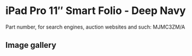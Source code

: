 
# iPad Pro 11″ Smart Folio - Deep Navy

Part number, for search engines, auction websites and such: MJMC3ZM/A

## Image gallery

<div style={{ width: '100%', maxWidth: '768px' }}>
<GalleryComponent
    images={[
      {
        original: "/everysource/MJMC3.webp",
        thumbnail: "/everypreview/MJMC3.webp",
      }
    ]}
  />
</div>